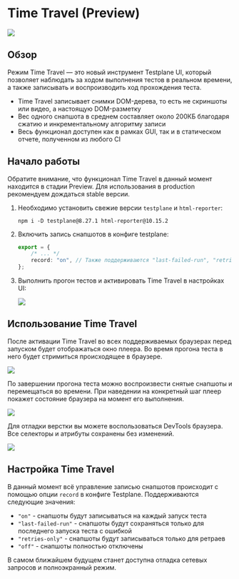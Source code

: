 
# Time Travel (Preview)

![](/img/docs/guides/time-travel-demo.gif)

## Обзор

Режим Time Travel — это новый инструмент Testplane UI, который позволяет наблюдать за ходом выполнения тестов в реальном времени, а также записывать и воспроизводить ход прохождения теста.

-   Time Travel записывает снимки DOM-дерева, то есть не скриншоты или видео, а настоящую DOM-разметку
-   Вес одного снапшота в среднем составляет около 200КБ благодаря сжатию и инкрементальному алгоритму записи
-   Весь функционал доступен как в рамках GUI, так и в статическом отчете, полученном из любого CI

## Начало работы

<Admonition type="warning">
    Обратите внимание, что функционал Time Travel в данный момент находится в стадии Preview. Для
    использования в production рекомендуем дождаться stable версии.
</Admonition>

1. Необходимо установить свежие версии `testplane` и `html-reporter`:

    ```shell
    npm i -D testplane@8.27.1 html-reporter@10.15.2
    ```

2. Включить запись снапшотов в конфиге testplane:

    ```typescript
    export = {
        /* ... */
        record: "on", // Также поддерживаются "last-failed-run", "retries-only", "off"
    };
    ```

3. Выполнить прогон тестов и активировать Time Travel в настройках UI:

    ![](/img/docs/guides/time-travel-setting.png)

## Использование Time Travel

После активации Time Travel во всех поддерживаемых браузерах перед запуском будет отображаться окно плеера. Во время прогона теста в него будет стримиться происходящее в браузере.

![](/img/docs/guides/time-travel-live.png)

По завершении прогона теста можно воспроизвести снятые снапшоты и перемещаться во времени. При наведении на конкретный шаг плеер покажет состояние браузера на момент его выполнения.

![](/img/docs/guides/time-travel-recording.png)

Для отладки верстки вы можете воспользоваться DevTools браузера. Все селекторы и атрибуты сохранены без изменений.

![](/img/docs/guides/time-travel-debug.png)

## Настройка Time Travel

В данный момент всё управление записью снапшотов происходит с помощью опции `record` в конфиге Testplane. Поддерживаются следующие значения:

-   `"on"` - снапшоты будут записываться на каждый запуск теста
-   `"last-failed-run"` - снапшоты будут сохраняться только для последнего запуска теста с ошибкой
-   `"retries-only"` - снапшоты будут записываться только для ретраев
-   `"off"` - снапшоты полностью отключены

<Admonition type="info">
    В самом ближайшем будущем станет доступна отладка сетевых запросов и полноэкранный режим.
</Admonition>
